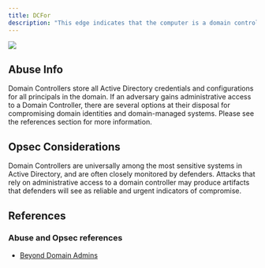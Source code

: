 ---
title: DCFor
description: "This edge indicates that the computer is a domain controller for the domain. This edge is not created for read-only domain controllers."
---

<img src="/assets/enterprise-AND-community-edition-pill-tag.svg"/> 


## Abuse Info
Domain Controllers store all Active Directory credentials and configurations for all principals in the domain. If an adversary gains administrative access to a Domain Controller, there are several options at their disposal for compromising domain identities and domain-managed systems. Please see the references section for more information.

## Opsec Considerations

Domain Controllers are universally among the most sensitive systems in Active Directory, and are often closely monitored by defenders. Attacks that rely on administrative access to a domain controller may produce artifacts that defenders will see as reliable and urgent indicators of compromise.

## References

### Abuse and Opsec references

* [Beyond Domain Admins](https://adsecurity.org/?p=3700)
